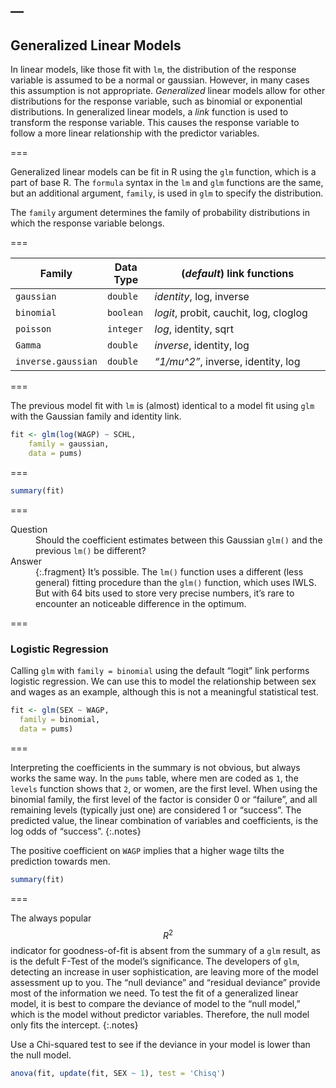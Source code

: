 ---
---

## Generalized Linear Models

In linear models, like those fit with `lm`, the distribution of the response variable is assumed to be a normal or gaussian. However, in many cases this assumption is not appropriate. *Generalized* linear models allow for other distributions for the response variable, such as binomial or exponential distributions. In generalized linear models, a *link* function is used to transform the response variable. This causes the response variable to follow a more linear relationship with the predictor variables. 

===

Generalized linear models can be fit in R using the `glm` function, which is a part of base R. The `formula` syntax in the `lm` and `glm` functions are the same, but an additional argument, `family`, is used in `glm` to specify the distribution. 

The `family` argument determines the family of probability distributions in
which the response variable belongs.

===

| Family             | Data Type | (*default*) link functions             |
|--------------------|-----------|----------------------------------------|
| `gaussian`         | `double`  | *identity*, log, inverse               |
| `binomial`         | `boolean` | *logit*, probit, cauchit, log, cloglog |
| `poisson`          | `integer` | *log*, identity, sqrt                  |
| `Gamma`            | `double`  | *inverse*, identity, log               |
| `inverse.gaussian` | `double`  | *"1/mu^2"*, inverse, identity, log     |



===

The previous model fit with `lm` is (almost) identical to a model fit using
`glm` with the Gaussian family and identity link.

```r
fit <- glm(log(WAGP) ~ SCHL,
    family = gaussian,
    data = pums)
```

===

```r
summary(fit)
```

===

Question
: Should the coefficient estimates between this Gaussian `glm()` and the previous
`lm()` be different?

Answer
: {:.fragment} It's possible. The `lm()` function uses a different (less
general) fitting procedure than the `glm()` function, which uses IWLS. But with
64 bits used to store very precise numbers, it's rare to encounter an noticeable
difference in the optimum.

===

### Logistic Regression

Calling `glm` with `family = binomial` using the default "logit" link performs
logistic regression. We can use this to model the relationship between sex and wages as an example, although this is not a meaningful statistical test.

```r
fit <- glm(SEX ~ WAGP,
  family = binomial,
  data = pums)
```

===

Interpreting the coefficients in the summary is not obvious, but always works
the same way. In the `pums` table, where men are coded as `1`, the `levels`
function shows that `2`, or women, are the first level. When using the binomial
family, the first level of the factor is consider 0 or "failure", and all remaining
levels (typically just one) are considered 1 or "success". The predicted value, the linear combination of variables and coefficients, is the log odds of "success".
{:.notes}

The positive coefficient on `WAGP` implies that a higher wage tilts the
prediction towards men.

```r
summary(fit)
```

===

The always popular $$R^2$$ indicator for goodness-of-fit is absent from the
summary of a `glm` result, as is the defult F-Test of the model's significance.
The developers of `glm`, detecting an increase in user sophistication, are
leaving more of the model assessment up to you. The "null deviance" and
"residual deviance" provide most of the information we need. To test the fit of a generalized linear model, it is best to compare the deviance of model to the "null model," which is the model without predictor variables. Therefore, the null model only fits the intercept. 
{:.notes}

Use a Chi-squared test to see if the deviance in your model is lower than the null model.

```r
anova(fit, update(fit, SEX ~ 1), test = 'Chisq')
```
